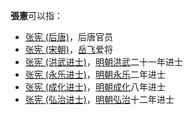 '''張憲'''可以指：
* [[张宪_(后唐)|张宪 (后唐)]]，后唐官员
* [[张宪_(宋朝)|张宪 (宋朝)]]，[[岳飞|岳飞]]爱将
* [[张宪_(洪武进士)|张宪 (洪武进士)]]，[[明朝|明朝]][[洪武|洪武]]二十一年进士
* [[张宪_(永乐进士)|张宪 (永乐进士)]]，[[明朝|明朝]][[永乐_(明朝)|永乐]]二年进士
* [[张宪_(成化进士)|张宪 (成化进士)]]，[[明朝|明朝]][[成化|成化]]八年进士
* [[张宪_(弘治进士)|张宪 (弘治进士)]]，[[明朝|明朝]][[弘治_(明朝)|弘治]]十二年进士

{{disambig|Cat=二字張姓人名消歧義|X}}